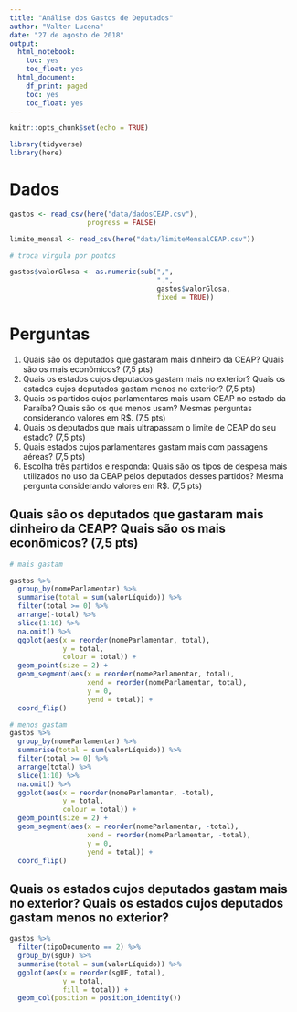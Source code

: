 ```yaml
---
title: "Análise dos Gastos de Deputados"
author: "Valter Lucena"
date: "27 de agosto de 2018"
output:
  html_notebook:
    toc: yes
    toc_float: yes
  html_document:
    df_print: paged
    toc: yes
    toc_float: yes
---
```


```r
knitr::opts_chunk$set(echo = TRUE)
```

```r
library(tidyverse)
library(here)
```

# Dados

```r
gastos <- read_csv(here("data/dadosCEAP.csv"),
                   progress = FALSE)

limite_mensal <- read_csv(here("data/limiteMensalCEAP.csv"))

# troca virgula por pontos

gastos$valorGlosa <- as.numeric(sub(",",
                                    ".", 
                                    gastos$valorGlosa, 
                                    fixed = TRUE))

```


# Perguntas

1. Quais são os deputados que gastaram mais dinheiro da CEAP? Quais são os mais econômicos? (7,5 pts)
2. Quais os estados cujos deputados gastam mais no exterior? Quais os estados cujos deputados gastam menos no exterior? (7,5 pts)
3. Quais os partidos cujos parlamentares mais usam CEAP no estado da Paraíba? Quais são os que menos usam? Mesmas perguntas considerando valores em R$. (7,5 pts)
4. Quais os deputados que mais ultrapassam o limite de CEAP do seu estado? (7,5 pts)
5. Quais estados cujos parlamentares gastam mais com passagens aéreas? (7,5 pts)
6. Escolha três partidos e responda: Quais são os tipos de despesa mais utilizados no uso da CEAP pelos deputados desses partidos? Mesma pergunta considerando valores em R$. (7,5 pts)

## Quais são os deputados que gastaram mais dinheiro da CEAP? Quais são os mais econômicos? (7,5 pts)


```r

# mais gastam

gastos %>% 
  group_by(nomeParlamentar) %>% 
  summarise(total = sum(valorLíquido)) %>% 
  filter(total >= 0) %>% 
  arrange(-total) %>% 
  slice(1:10) %>%
  na.omit() %>% 
  ggplot(aes(x = reorder(nomeParlamentar, total),
             y = total,
             colour = total)) +
  geom_point(size = 2) +
  geom_segment(aes(x = reorder(nomeParlamentar, total),
                   xend = reorder(nomeParlamentar, total),
                   y = 0,
                   yend = total)) +
  coord_flip()
```

 
```r
# menos gastam
gastos %>% 
  group_by(nomeParlamentar) %>% 
  summarise(total = sum(valorLíquido)) %>% 
  filter(total >= 0) %>% 
  arrange(total) %>% 
  slice(1:10) %>%
  na.omit() %>% 
  ggplot(aes(x = reorder(nomeParlamentar, -total),
             y = total,
             colour = total)) +
  geom_point(size = 2) +
  geom_segment(aes(x = reorder(nomeParlamentar, -total),
                   xend = reorder(nomeParlamentar, -total),
                   y = 0,
                   yend = total)) +
  coord_flip()
```

## Quais os estados cujos deputados gastam mais no exterior? Quais os estados cujos deputados gastam menos no exterior?

```r
gastos %>%
  filter(tipoDocumento == 2) %>% 
  group_by(sgUF) %>%
  summarise(total = sum(valorLíquido)) %>% 
  ggplot(aes(x = reorder(sgUF, total),
             y = total,
             fill = total)) +
  geom_col(position = position_identity())
```

